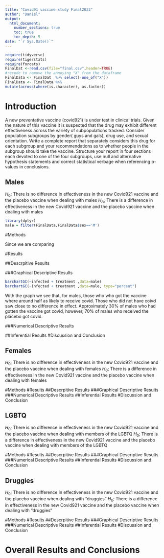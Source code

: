 ```yaml
---
title: "Covid91 vaccine study Final2023"
author: "Daniel"
output: 
  html_document:
    number_sections: true
    toc: true
    toc_depth: 5
date: "`r Sys.Date()`" 
---
```


```r
require(tidyverse)
require(tigerstats)
require(forcats)
FinalDat <-read.csv(file="final.csv",header=TRUE)
#recode to remove the annoying "X" from the dataframe
FinalData <- FinalDat  %>% select(-one_of("X"))
FinalData <- FinalData %>%
mutate(across(where(is.character), as.factor))
```

# Introduction

A new  preventative vaccine (covid921) is under test in clinical trials. Given the nature of this vaccine it is suspected that the drug may exhibit different effectiveness across the variety of subpopulations tracked. Consider population subgroups by gender( guys and gals), drug use, and sexual orientation. Write a complete report that separately considers this drug for each subgroup and your recommendations as to whether people in the subgroup should take the vaccine. Structure your report in four sections each devoted to one of the four subgroups, use null and alternative hypothesis statements and correct statistical verbage when referencing p-values in conclusions.

## Males
$H_0$; There is no difference in effectiveness in the new Covid921 vaccine and the placebo vaccine when dealing with males
$H_A$; There is a difference in effectiveness in the new Covid921 vaccine and the placebo vaccine when dealing with males

```r
library(dplyr)
male = filter(FinalData,FinalData$sex=='M')
```

#Methods

Since we are comparing 

#Results

<!-- Split into Descriptive results and Inferential results. !--> 

##Descrpitive Results

<!-- Split into Graphical results and Numerical Results. !-->

###Graphical Descriptive Results

```r
barchartGC(~infected + treatment ,data=male)
barchartGC(~infected + treatment ,data=male, type="percent")
```

With the graph we see that, for males, those who who got the vaccine where around half as likely to receive covid. Those who did not have coivd saw close to no difference in effect. Approximately 30% of males who had gotten the vaccine got covid, however, 70% of males who received the placebo got covid.

###Numerical Descriptive Results


##Inferential Results
#Discussion and Conclusion 

## Females
$H_0$; There is no difference in effectiveness in the new Covid921 vaccine and the placebo vaccine when dealing with females
$H_0$; There is a difference in effectiveness in the new Covid921 vaccine and the placebo vaccine when dealing with females

#Methods
#Results
##Descrpitive Results
###Graphical Descriptive Results
###Numerical Descriptive Results
##Inferential Results
#Discussion and Conclusion 

## LGBTQ
$H_0$; There is no difference in effectiveness in the new Covid921 vaccine and the placebo vaccine when dealing with members of the LGBTQ
$H_0$; There is a difference in effectiveness in the new Covid921 vaccine and the placebo vaccine when dealing with members of the LGBTQ

#Methods
#Results
##Descrpitive Results
###Graphical Descriptive Results
###Numerical Descriptive Results
##Inferential Results
#Discussion and Conclusion 

## Druggies
$H_0$; There is no difference in effectiveness in the new Covid921 vaccine and the placebo vaccine when dealing with "druggies"
$H_0$; There is a difference in effectiveness in the new Covid921 vaccine and the placebo vaccine when dealing with "druggies"

#Methods
#Results
##Descrpitive Results
###Graphical Descriptive Results
###Numerical Descriptive Results
##Inferential Results
#Discussion and Conclusion 

# Overall Results and Conclusions